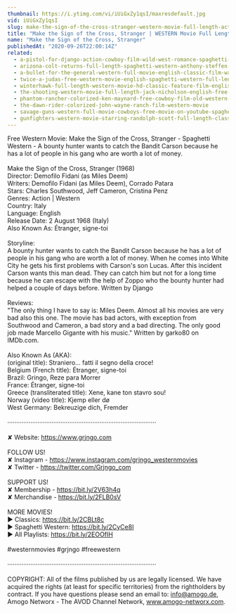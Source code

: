 ```yaml
---
thumbnail: https://i.ytimg.com/vi/iUiGxZy1qsI/maxresdefault.jpg
vid: iUiGxZy1qsI
slug: make-the-sign-of-the-cross-stranger-western-movie-full-length-action-free-film-full-films
title: "Make the Sign of the Cross, Stranger | WESTERN Movie Full Length | Action | Free Film | Full Films"
name: "Make the Sign of the Cross, Stranger"
publishedAt: "2020-09-26T22:00:14Z"
related:
  - a-pistol-for-django-action-cowboy-film-wild-west-romance-spaghetti-movie-full-length
  - arizona-colt-returns-full-length-spaghetti-western-anthony-steffen-cowboy-film-1970
  - a-bullet-for-the-general-western-full-movie-english-classic-film-watchfree-cowboyfilm
  - twice-a-judas-free-western-movie-english-spaghetti-western-full-length
  - winterhawk-full-length-western-movie-hd-classic-feature-film-english-free-full-westerns
  - the-shooting-western-movie-full-length-jack-nicholson-english-free-full-westerns
  - phantom-rancher-colorized-ken-maynard-free-cowboy-film-old-western-movie
  - the-dawn-rider-colorized-john-wayne-ranch-film-western-movie
  - savage-guns-western-full-movie-cowboys-free-movie-on-youtube-spaghetti-western
  - gunfighters-western-movie-starring-randolph-scott-full-length-classic-feature-film-english
---
```


Free Western Movie: Make the Sign of the Cross, Stranger - Spaghetti Western - A bounty hunter wants to catch the Bandit Carson because he has a lot of people in his gang who are worth a lot of money. <br />
<br />
Make the Sign of the Cross, Stranger (1968)<br />
Director: Demofilo Fidani (as Miles Deem)<br />
Writers: Demofilo Fidani (as Miles Deem), Corrado Patara<br />
Stars: Charles Southwood, Jeff Cameron, Cristina Penz<br />
Genres: Action | Western<br />
Country: Italy<br />
Language: English<br />
Release Date: 2 August 1968 (Italy) <br />
Also Known As: Étranger, signe-toi <br />
<br />
Storyline:<br />
A bounty hunter wants to catch the Bandit Carson because he has a lot of people in his gang who are worth a lot of money. When he comes into White City he gets his first problems with Carson's son Lucas. After this incident Carson wants this man dead. They can catch him but not for a long time because he can escape with the help of Zoppo who the bounty hunter had helped a couple of days before. Written by Django<br />
<br />
Reviews:<br />
"The only thing I have to say is: Miles Deem. Almost all his movies are very bad also this one. The movie has bad actors, with exception from Southwood and Cameron, a bad story and a bad directing. The only good job made Marcello Gigante with his music." Written by garko80 on IMDb.com.<br />
<br />
Also Known As (AKA):<br />
(original title): Straniero... fatti il segno della croce!<br />
Belgium (French title): Étranger, signe-toi<br />
Brazil: Gringo, Reze para Morrer<br />
France: Étranger, signe-toi<br />
Greece (transliterated title): Xene, kane ton stavro sou!<br />
Norway (video title): Kjemp eller dø<br />
West Germany: Bekreuzige dich, Fremder<br />
<br />
····················································································<br />
<br />
✘ Website: https://www.grjngo.com<br />
<br />
FOLLOW US!<br />
✘ Instagram - https://www.instagram.com/grjngo_westernmovies<br />
✘ Twitter - https://twitter.com/Grjngo_com<br />
<br />
SUPPORT US!<br />
✘ Membership - https://bit.ly/2V63h4q<br />
✘ Merchandise - https://bit.ly/2FLB0sV<br />
<br />
MORE MOVIES! <br />
► Classics: https://bit.ly/2CBLt8c <br />
► Spaghetti Western: https://bit.ly/2CyCe8I <br />
► All Playlists: https://bit.ly/2EOOfIH <br />
<br />
#westernmovies #grjngo #freewestern<br />
<br />
····················································································<br />
<br />
COPYRIGHT: All of the films published by us are legally licensed. We have acquired the rights (at least for specific territories) from the rightholders by contract. If you have questions please send an email to: info@amogo.de, Amogo Networx - The AVOD Channel Network, www.amogo-networx.com.